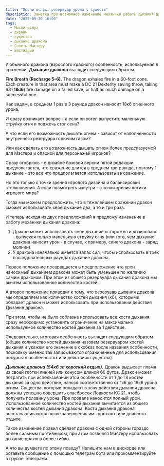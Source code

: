 ```yaml
---
title: "Мысли вслух: резервуар урона у существ" 
description: Заметка про возможное изменение механики работы дыхания дракона и аналогичных ему особенностей существ
date: "2023-09-20 16:00"
tags:
  - Мысли вслух
  - дизайн
  - существо
  - дыхание дракона
  - Советы Мастеру
  - Бестиарий
---
```


У обычного дракона (взрослого красного) особенность, используемая в сражении, **Дыхание дракона** выглядит следующим образом.

<Aside>

**Fire Breath (Recharge 5–6).** The dragon exhales fire in a 60-foot cone. Each creature in that area must make a DC 21 Dexterity saving throw, taking 63 (**18d6**) fire damage on a failed save, or half as much damage on a successful one.

</Aside>

Как видим, в среднем 1 раз в 3 раунда дракон наносит 18к6 огненного урона.

И сразу возникает вопрос - а если он хотел выпустить маленькую струйку огня и поджечь стог сена?

А что если его возможность дышать огнем - зависит от наполненности внутреннего резеруара горючим газом?

Или как сделать его возможность дышать огнем более предсказуемой для Мастера и опасной для персонажей игроков?

Сразу оговрюсь - в дизайне базовой версии пятой редакции предполагается, что сражение длится в среднем три раунда, поэтому 1 дыхание - это все что предполагается использовать за сражение.

Но это только с точки зрения игрового дизайна и балансировки столкновений. А если посмотреть изнутри - с точки зрения логики игрового мира? 

Тогда мы можем предположить, что в тяжелейшем сражении дракон сможет использовать свое дыхание два, а то и три раза.

И теперь исходя из двух предположений я предложу изменение в работу механики дыхания дракона:
1. Дракон может использовать свое дыхание осторожно и дозировано - выпуская только маленькую струйку огня (или того, чем дыхание дракона наносит урон - в случае, к примеру, синего дракона - заряд молнии).
2. У дракона изначально имеется запас сил, чтобы использовать в трех последовательных раундах дыхание дракона.

Первое положение превращается в предположение что урон наносимый дыханием дракона может быть уменьшен по желанию самим драконом. При этом из общего резервуара дыхания дракона мы вычтем использованное количество костей.


А второе положение приводит к тому, что резерувар дыхания дракона мы определяем как количество костей дыхания (к6), которыми обладает дракон и может использовать при использовании действия Дызание дракона.

При этом, чтобы не было соблазна использовать все кости дыхания сразу необходимо установить ограничение на максимально используемое количество костей дыхания за 1 действие.

Следовательно, итоговая особенность выглядит следующим образом (общее количество костей дыхания назовем резервуаром костей дыхания и укажем его значение в скобказ после названия особенности, поскольку именно так записываются ограниченные для использования ресурсы в особенностях или действиях существа).

***Дыхание дракона (54к6 за короткий отдых).*** Дракон выдыхает пламя из своей глотки линией или конусом длиной 60 футов. Дракон может потратить при использовании этой особенности от 1 до 18 костей дыхания за одно действие, нанося соответственно от 1к6 до 18к6 урона огнем. Существа, которые попадают в зону действия дыхания дракона, должны успешно совершить спасбросок Ловкости КС 21, чтобы получить половину урона. При провале наносится полный урон. Использованное количество костей дыхания вычитается из общего количества костей дыхания дракона. Кости дыхания дракона восстанавливаются после завершения им короткого или длинного отдыха.

Такое изменение правил сделает дракона с одной стороны гораздо более сильным противником, при этом позволяя Мастеру использовать дыхание дракона более гибко.

А что вы думаете по этому поводу? Напишите нам в дискорде или оставьте сообщение с помощью телеграм бота или прокомментируйте в группе Телеграма.